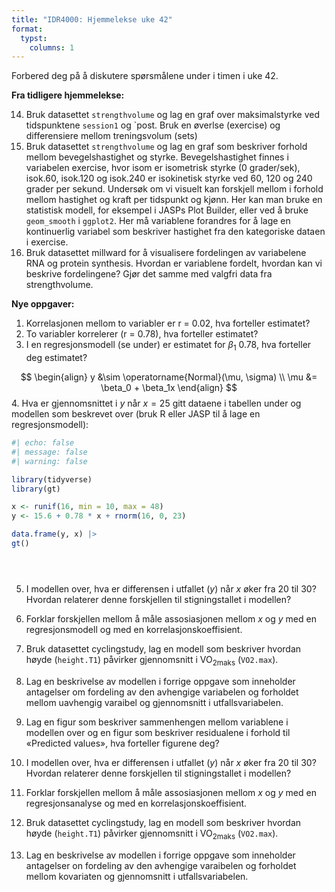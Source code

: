 ```yaml
---
title: "IDR4000: Hjemmelekse uke 42"
format:
  typst:
    columns: 1
---
```



Forbered deg på å diskutere spørsmålene under i timen i uke 42.

**Fra tidligere hjemmelekse:**

14. Bruk datasettet `strengthvolume` og lag en graf over maksimalstyrke ved tidspunktene `session1` og `post. Bruk en øverlse (exercise) og differensiere mellom treningsvolum (sets)
15. Bruk datasettet `strengthvolume` og lag en graf som beskriver forhold mellom bevegelshastighet og styrke. Bevegelshastighet finnes i variabelen exercise, hvor isom er isometrisk styrke (0 grader/sek), isok.60, isok.120 og isok.240 er isokinetisk styrke ved 60, 120 og 240 grader per sekund. Undersøk om vi visuelt kan forskjell mellom i forhold mellom hastighet og kraft per tidspunkt og kjønn. Her kan man bruke en statistisk modell, for eksempel i JASPs Plot Builder, eller ved å bruke `geom_smooth` i `ggplot2`. Her må variablene forandres for å lage en kontinuerlig variabel som beskriver hastighet fra den kategoriske dataen i exercise.
16. Bruk datasettet millward for å visualisere fordelingen av variabelene RNA og protein synthesis. Hvordan er variablene fordelt, hvordan kan vi beskrive fordelingene? Gjør det samme med valgfri data fra strengthvolume. 


**Nye oppgaver:**

1. Korrelasjonen mellom to variabler er r = 0.02, hva forteller estimatet?
2. To variabler korrelerer (r = 0.78), hva forteller estimatet?
3. I en regresjonsmodell (se under) er estimatet for $\beta_1$ 0.78, hva forteller deg estimatet?

$$
\begin{align}
y &\sim \operatorname{Normal}(\mu, \sigma) \\
\mu &= \beta_0 + \beta_1x
\end{align}
$$
4. Hva er gjennomsnittet i $y$ når $x=25$ gitt dataene i tabellen under og modellen som beskrevet over (bruk R eller JASP til å lage en regresjonsmodell):


```r
#| echo: false
#| message: false
#| warning: false

library(tidyverse)
library(gt)

x <- runif(16, min = 10, max = 48)
y <- 15.6 + 0.78 * x + rnorm(16, 0, 23)

data.frame(y, x) |> 
gt()





```



5. I modellen over, hva er differensen i utfallet ($y$) når $x$ øker fra 20 til 30? Hvordan relaterer denne forskjellen til stigningstallet i modellen?

6. Forklar forskjellen mellom å måle assosiasjonen mellom $x$ og $y$ med en regresjonsmodell og med en korrelasjonskoeffisient.

7. Bruk datasettet cyclingstudy, lag en modell som beskriver hvordan høyde (`height.T1`) påvirker gjennomsnitt i VO~2maks~ (`VO2.max`).

8. Lag en beskrivelse av modellen i forrige oppgave som inneholder antagelser om fordeling av den avhengige variabelen og forholdet mellom uavhengig varaibel og gjennomsnitt i utfallsvariabelen.
9. Lag en figur som beskriver sammenhengen mellom variablene i modellen over og en figur som beskriver residualene i forhold til «Predicted values», hva forteller figurene deg?   




5. I modellen over, hva er differensen i utfallet ($y$) når $x$ øker fra 20 til 30? Hvordan relaterer denne forskjellen til stigningstallet i modellen?

6. Forklar forskjellen mellom å måle assosiasjonen mellom $x$ og $y$ med en regresjonsanalyse og med en korrelasjonskoeffisient.

7. Bruk datasettet cyclingstudy, lag en modell som beskriver hvordan høyde  (`height.T1`) påvirker gjennomsnitt i VO~2maks~ (`VO2.max`).

8. Lag en beskrivelse av modellen i forrige oppgave som inneholder antagelser on fordeling av den avhengige varaibelen og forholdet mellom kovariaten og gjennomsnitt i utfallsvariabelen.   















